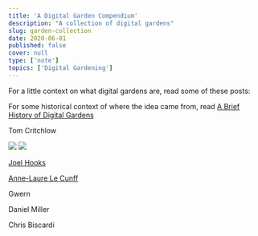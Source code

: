 ```yaml
---
title: 'A Digital Garden Compendium'
description: "A collection of digital gardens"
slug: garden-collection
date: 2020-06-01
published: false
cover: null
type: ['note']
topics: ['Digital Gardening']
---
```


For a little context on what digital gardens are, read some of these posts:
<!-- 
<LinkCard to='' />
<LinkCard to='' />
<LinkCard to='' />
<LinkCard to='' /> -->

For some historical context of where the idea came from, read [A Brief History of Digital Gardens](/garden-history)

<a to="https://tomcritchlow.com/wiki/">Tom Critchlow</a>

<ImageFrame>

<Image src="tom1.png" />

</ImageFrame>

<ImageFrame>

<Image src="tom2.png" />

</ImageFrame>


[Joel Hooks]()



[Anne-Laure Le Cunff]()

Gwern

Daniel Miller

Chris Biscardi

